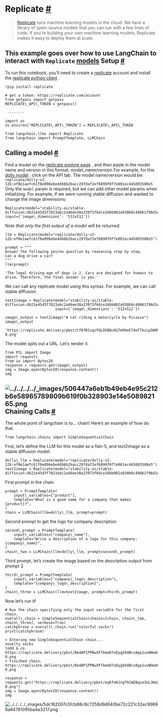  Replicate
 [#](#replicate "Permalink to this headline")
=========================================================
> 
> 
> 
> [Replicate](https://replicate.com/blog/machine-learning-needs-better-tools) 
>  runs machine learning models in the cloud. We have a library of open-source models that you can run with a few lines of code. If you’re building your own machine learning models, Replicate makes it easy to deploy them at scale.
>  
> 
> 
> 
> 
 This example goes over how to use LangChain to interact with
 `Replicate`
[models](https://replicate.com/explore) 
 Setup
 [#](#setup "Permalink to this headline")
-------------------------------------------------
 To run this notebook, you’ll need to create a
 [replicate](https://replicate.com) 
 account and install the
 [replicate python client](https://github.com/replicate/replicate-python) 
 .
```
!pip install replicate
```
```
# get a token: https://replicate.com/account
from getpass import getpass
REPLICATE\_API\_TOKEN = getpass()
```
```
 ········
```
```
import os
os.environ["REPLICATE\_API\_TOKEN"] = REPLICATE\_API\_TOKEN
```
```
from langchain.llms import Replicate
from langchain import PromptTemplate, LLMChain
```
 Calling a model
 [#](#calling-a-model "Permalink to this headline")
---------------------------------------------------------------------
 Find a model on the
 [replicate explore page](https://replicate.com/explore) 
 , and then paste in the model name and version in this format: model\_name/version
 For example, for this
 [dolly model](https://replicate.com/replicate/dolly-v2-12b) 
 , click on the API tab. The model name/version would be:
 `replicate/dolly-v2-12b:ef0e1aefc61f8e096ebe4db6b2bacc297daf2ef6899f0f7e001ec445893500e5`
 Only the
 `model`
 param is required, but we can add other model params when initializing.
 For example, if we were running stable diffusion and wanted to change the image dimensions:
```
Replicate(model="stability-ai/stable-diffusion:db21e45d3f7023abc2a46ee38a23973f6dce16bb082a930b0c49861f96d1e5bf", input={'image\_dimensions': '512x512'})
```
*Note that only the first output of a model will be returned.* 
```
llm = Replicate(model="replicate/dolly-v2-12b:ef0e1aefc61f8e096ebe4db6b2bacc297daf2ef6899f0f7e001ec445893500e5")
```
```
prompt = """
Answer the following yes/no question by reasoning step by step. 
Can a dog drive a car?
"""
llm(prompt)
```
```
'The legal driving age of dogs is 2. Cars are designed for humans to drive. Therefore, the final answer is yes.'
```
 We can call any replicate model using this syntax. For example, we can call stable diffusion.
```
text2image = Replicate(model="stability-ai/stable-diffusion:db21e45d3f7023abc2a46ee38a23973f6dce16bb082a930b0c49861f96d1e5bf", 
                       input={'image\_dimensions': '512x512'})
```
```
image\_output = text2image("A cat riding a motorcycle by Picasso")
image\_output
```
```
'https://replicate.delivery/pbxt/Cf07B1zqzFQLOSBQcKG7m9beE74wf7kuip5W9VxHJFembefKE/out-0.png'
```
 The model spits out a URL. Let’s render it.
```
from PIL import Image
import requests
from io import BytesIO
response = requests.get(image\_output)
img = Image.open(BytesIO(response.content))
img
```
![../../../../_images/506447a6eb1b49eb4e95c212b6e58965789809b619f0b328903e14e508982165.png](../../../../_images/506447a6eb1b49eb4e95c212b6e58965789809b619f0b328903e14e508982165.png)
 Chaining Calls
 [#](#chaining-calls "Permalink to this headline")
-------------------------------------------------------------------
 The whole point of langchain is to… chain! Here’s an example of how do that.
```
from langchain.chains import SimpleSequentialChain
```
 First, let’s define the LLM for this model as a flan-5, and text2image as a stable diffusion model.
```
dolly\_llm = Replicate(model="replicate/dolly-v2-12b:ef0e1aefc61f8e096ebe4db6b2bacc297daf2ef6899f0f7e001ec445893500e5")
text2image = Replicate(model="stability-ai/stable-diffusion:db21e45d3f7023abc2a46ee38a23973f6dce16bb082a930b0c49861f96d1e5bf")
```
 First prompt in the chain
```
prompt = PromptTemplate(
    input\_variables=["product"],
    template="What is a good name for a company that makes {product}?",
)
chain = LLMChain(llm=dolly\_llm, prompt=prompt)
```
 Second prompt to get the logo for company description
```
second\_prompt = PromptTemplate(
    input\_variables=["company\_name"],
    template="Write a description of a logo for this company: {company\_name}",
)
chain\_two = LLMChain(llm=dolly\_llm, prompt=second\_prompt)
```
 Third prompt, let’s create the image based on the description output from prompt 2
```
third\_prompt = PromptTemplate(
    input\_variables=["company\_logo\_description"],
    template="{company\_logo\_description}",
)
chain\_three = LLMChain(llm=text2image, prompt=third\_prompt)
```
 Now let’s run it!
```
# Run the chain specifying only the input variable for the first chain.
overall\_chain = SimpleSequentialChain(chains=[chain, chain\_two, chain\_three], verbose=True)
catchphrase = overall\_chain.run("colorful socks")
print(catchphrase)
```
```
> Entering new SimpleSequentialChain chain...
novelty socks
todd & co.
https://replicate.delivery/pbxt/BedAP1PPBwXFfkmeD7xDygXO4BcvApp1uvWOwUdHM4tcQfvCB/out-0.png
> Finished chain.
https://replicate.delivery/pbxt/BedAP1PPBwXFfkmeD7xDygXO4BcvApp1uvWOwUdHM4tcQfvCB/out-0.png
```
```
response = requests.get("https://replicate.delivery/pbxt/eq6foRJngThCAEBqse3nL3Km2MBfLnWQNd0Hy2SQRo2LuprCB/out-0.png")
img = Image.open(BytesIO(response.content))
img
```
![../../../../_images/5dc162007c5fcb88c9c7258d9d640be72c221c32ec99698a94781095ba4a3217.png](../../../../_images/5dc162007c5fcb88c9c7258d9d640be72c221c32ec99698a94781095ba4a3217.png)